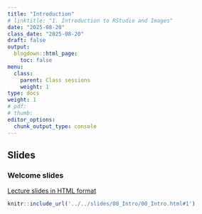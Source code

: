 ```yaml
---
title: "Introduction"
# linktitle: "1. Introduction to RStudio and Images"
date: "2025-08-20"
class_date: "2025-08-20"
draft: false
output:
  blogdown::html_page:
    toc: false
menu:
  class:
    parent: Class sessions
    weight: 1
type: docs
weight: 1
# pdf: 
# thumb: 
editor_options: 
  chunk_output_type: console
---
```


## Slides 

### Welcome slides

<a href="../../slides/00_Intro/00_Intro.html#1" target="_blank">Lecture slides in HTML format</a>

```r
knitr::include_url('../../slides/00_Intro/00_Intro.html#1')
```

